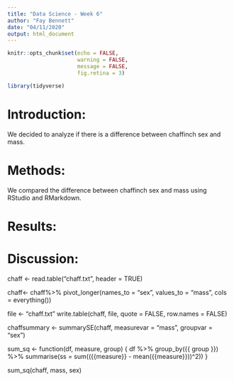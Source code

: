 ```yaml
---
title: "Data Science - Week 6"
author: "Fay Bennett"
date: "04/11/2020"
output: html_document
---
```


```r
knitr::opts_chunk$set(echo = FALSE, 
                      warning = FALSE,
                      message = FALSE,
                      fig.retina = 3)
```

```r
library(tidyverse)
```

# Introduction:
We decided to analyze if there is a difference between chaffinch sex and mass.

# Methods:
We compared the difference between chaffinch sex and mass using RStudio and RMarkdown.

# Results:

# Discussion:



<!-- # Importing the dataset: -->
chaff <- read.table("chaff.txt", header = TRUE)

<!-- tidying the data -->
chaff<- chaff%>% 
  pivot_longer(names_to = "sex", 
               values_to = "mass",
               cols = everything())

file <-  "chaff.txt"
write.table(chaff, 
            file, 
            quote = FALSE,
            row.names = FALSE)

<!-- Summarising the data: -->
chaffsummary <- summarySE(chaff, measurevar = "mass", groupvar = "sex")

<!-- calculating the SS(x) of all the mass values: -->
sum_sq <- function(df, measure, group) {
  df %>% group_by({{ group }}) %>% 
    summarise(ss = sum(({{measure}} - mean({{measure}}))^2))
}

sum_sq(chaff, mass, sex)







